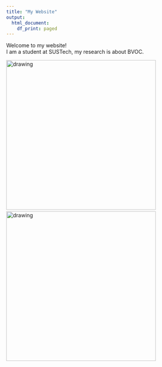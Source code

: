 ```yaml
---
title: "My Website"
output:
  html_document:
    df_print: paged
---
```


Welcome to my website!  
I am a student at SUSTech, my research is about BVOC.


<img src="D:/Git/Git/figs/图片1.png" alt="drawing" width="400"/>　<img src="D:/Git/Git/figs/default (4).jpg" alt="drawing" width="400"/>
